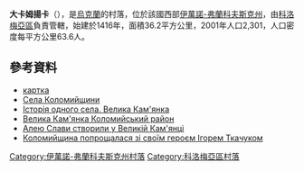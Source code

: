 {{coord|48|38|59|N|25|5|47|E|scale:30000|display=title}}

<!-- 檔案不存在 [[Image:С._Велика_Кам'янка.jpg|right]] -->

'''大卡姆揚卡'''（{{lang-uk|Велика Кам'янка}}），是[[烏克蘭|烏克蘭]]的村落，位於該國西部[[伊萬諾-弗蘭科夫斯克州|伊萬諾-弗蘭科夫斯克州]]，由[[科洛梅亞區|科洛梅亞區]]負責管轄，始建於1416年，面積36.2平方公里，2001年人口2,301，人口密度每平方公里63.6人。

==參考資料==
* [http://gska2.rada.gov.ua/pls/z7502/A005?rdat1=08.01.2009&rf7571=13662 картка]{{dead link|date=2017年12月 |bot=InternetArchiveBot |fix-attempted=yes }}
* [http://kr.if.ua/?module=articles&c=selo&b=60&a=1 Села Коломийщини]{{dead link|date=2017年12月 |bot=InternetArchiveBot |fix-attempted=yes }}
* [http://www.youtube.com/watch?v=O4UFV6PgCyU Історія одного села. Велика Кам'янка] {{Wayback|url=http://www.youtube.com/watch?v=O4UFV6PgCyU |date=20220218191541 }} 
* [http://www.youtube.com/watch?v=0J0o-IfvE1U Велика Кам'янка Коломийський район] {{Wayback|url=http://www.youtube.com/watch?v=0J0o-IfvE1U |date=20160923031908 }} 
* [http://www.youtube.com/watch?v=Nq1EpPu7p8c Алею Слави створили у Великій Кам'янці]
* [http://www.youtube.com/watch?v=KRoo0TKA9dQ Коломийщина попрощалася зі своїм героєм Ігорем Ткачуком] {{Wayback|url=http://www.youtube.com/watch?v=KRoo0TKA9dQ |date=20151102114825 }}

{{DEFAULTSORT:Велика Кам'янка (село)}}
[[Category:伊萬諾-弗蘭科夫斯克州村落|Category:伊萬諾-弗蘭科夫斯克州村落]]
[[Category:科洛梅亞區村落|Category:科洛梅亞區村落]]


{{IvanoFrankivsk-geo-stub}}
